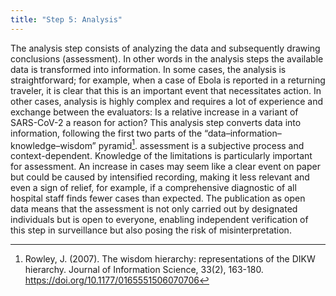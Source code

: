 ```yaml
---
title: "Step 5: Analysis"
---
```


The analysis step consists of analyzing the data and subsequently drawing conclusions (assessment). In other words in the analysis steps the available data is transformed into information. In some cases, the analysis is straightforward; for example, when a case of Ebola is reported in a returning traveler, it is clear that this is an important event that necessitates action. In other cases, analysis is highly complex and requires a lot of experience and exchange between the evaluators: Is a relative increase in a variant of SARS-CoV-2 a reason for action? This analysis step converts data into information, following the first two parts of the "data–information–knowledge–wisdom" pyramid^[Rowley, J. (2007). The wisdom hierarchy: representations of the DIKW hierarchy. Journal of Information Science, 33(2), 163-180. [https://doi.org/10.1177/0165551506070706](https://doi.org/10.1177/0165551506070706)]. assessment is a subjective process and context-dependent. Knowledge of the limitations is particularly important for assessment. An increase in cases may seem like a clear event on paper but could be caused by intensified recording, making it less relevant and even a sign of relief, for example, if a comprehensive diagnostic of all hospital staff finds fewer cases than expected. The publication as open data means that the assessment is not only carried out by designated individuals but is open to everyone, enabling independent verification of this step in surveillance but also posing the risk of misinterpretation.



